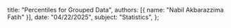   title: "Percentiles for Grouped Data",
  authors: [{ name: "Nabil Akbarazzima Fatih" }],
  date: "04/22/2025",
  subject: "Statistics",
};
